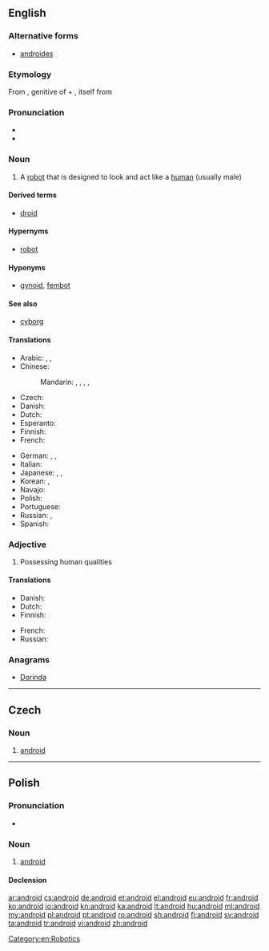{{also|Android}}
==English==
{{wikipedia}}

===Alternative forms===
* [[androides]] {{qualifier|dated}}

===Etymology===
From {{etyl|grc|en}} {{term|ἀνδρός|tr=andros|lang=grc}}, genitive of {{term|ἀνήρ||man|tr=anēr|lang=grc}} + {{term|-eides||of the species; alike}}, itself from {{term|εἶδος||form, image, shape
appearance, look|tr=eidos|lang=grc}}

===Pronunciation===
* {{rhymes|ɔɪd|lang=en}}
* {{audio|en-us-android.ogg|Audio (US)|lang=en}}

===Noun===
{{en-noun}}

# A [[robot]] that is designed to look and act like a [[human]] (usually male)

====Derived terms====
* [[droid]]

====Hypernyms====
* [[robot]]

====Hyponyms====
* [[gynoid]], [[fembot]]

====See also====
* [[cyborg]]

====Translations====
{{trans-top|robot with human form}}
* Arabic: {{t|ar|إنسان أوتوماتيكي|m|tr='insaan 'utumaatikiy}}, {{t|ar|روبوت|m|tr=ruubut}}, {{t|ar|إنسان آلي|m|tr='insaan 'aaliy}}
* Chinese:
*: Mandarin: {{t|cmn|機器人|sc=Hani}}, {{t+|cmn|机器人|tr=jīqìrén|sc=Hani}}, {{t|cmn|人形的機器人|sc=Hani}}, {{t|cmn|人形的机器人|tr=rénxíng de jīqìrén|sc=Hani}}, {{t|cmn|仿生人|tr=fǎngshēngrén|sc=Hani}}
* Czech: {{t+|cs|android|m}}
* Danish: {{t+|da|androide|c}}
* Dutch: {{t+|nl|androïde|m}}
* Esperanto: {{t|eo|homaŭtomato}}
* Finnish: {{t+|fi|androidi}}
* French: {{t+|fr|androïde|m}}
{{trans-mid}}
* German: {{t+|de|Android|m}}, {{t+|de|Roboter|m}}, {{t+|de|robot|m}}
* Italian: {{t|it|androide|m}}
* Japanese: {{t|ja|人造人間|tr=じんぞうにんげん, jinzō ningen}}, {{t|ja|アンドロイド|tr=andoroido}}, {{t|ja|ロボット|tr=robotto}}
* Korean: {{t|ko|안드로이드|sc=Hang}}, {{t+|ko|로봇|sc=Hang}}
* Navajo: {{t|nv|béésh hináanii}}
* Polish: {{t+|pl|android|m}}
* Portuguese: {{t+|pt|andróide|m}}
* Russian: {{t+|ru|андроид|m|tr=andróid}}, {{t+|ru|робот|m|tr=róbot}}
* Spanish: {{t+|es|androide|m}}
{{trans-bottom}}

===Adjective===
{{en-adj}}

# Possessing human qualities

====Translations====
{{trans-top|possessing human qualities}}
* Danish: {{t|da|android}}
* Dutch: {{t+|nl|androïde|m}}
* Finnish: {{t|fi|ihmismäinen}}
{{trans-mid}}
* French: {{t+|fr|androïde|m}}
* Russian: {{t+|ru|человекоподобный|tr=čelovekopodóbnyj|sc=Cyrl}}
{{trans-bottom}}

===Anagrams===
* [[Dorinda#English|Dorinda]]

[[Category:en:Robotics]]

----

==Czech==

===Noun===
{{cs-noun|g=m}}

# [[#English|android]]

----

==Polish==

===Pronunciation===
* {{audio|Pl-android.ogg|Audio|lang=pl}}

===Noun===
{{pl-noun|m}}

# [[#English|android]]

====Declension====
{{pl-decl-noun
|android|androidy
|androida|androidów
|androidowi|androidom
|androida|androidy
|androidem|androidami
|androidzie|androidach
|androidzie|androidy
}}

[[ar:android]]
[[cs:android]]
[[de:android]]
[[et:android]]
[[el:android]]
[[eu:android]]
[[fr:android]]
[[ko:android]]
[[io:android]]
[[kn:android]]
[[ka:android]]
[[lt:android]]
[[hu:android]]
[[ml:android]]
[[my:android]]
[[pl:android]]
[[pt:android]]
[[ro:android]]
[[sh:android]]
[[fi:android]]
[[sv:android]]
[[ta:android]]
[[tr:android]]
[[vi:android]]
[[zh:android]]